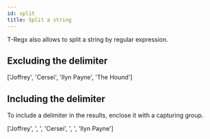 ```yaml
---
id: split
title: Split a string
---
```



T-Regx also allows to split a string by regular expression.

## Excluding the delimiter

<CodeTabs
    tregx="pattern('[ ,]{2}')->split('Joffrey, Cersei, Ilyn Payne, The Hound');"
    php="preg::split('/[ ,]{2}/', 'Joffrey, Cersei, Ilyn Payne, The Hound');"/>
<Result>['Joffrey', 'Cersei', 'Ilyn Payne', 'The Hound']</Result>

## Including the delimiter

To include a delimiter in the results, enclose it with a capturing group.

<CodeTabs
    tregx="pattern('([ ,]{2})')->split('Joffrey, Cersei, Ilyn Payne');"
    php="preg::split('/([ ,]{2})/', 'Joffrey, Cersei, Ilyn Payne', -1, PREG_SPLIT_DELIM_CAPTURE);"/>
<Result>['Joffrey', ', ', 'Cersei', ', ', 'Ilyn Payne']</Result>
